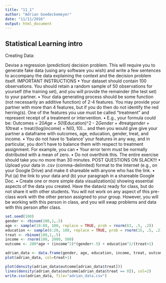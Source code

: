 ```yaml
---
title: "11_1"
author: "Adrian Goedeckemeyer"
date: "11/11/2016"
output: html_document
---
```


## Statistical Learning intro

Creating Data:

Devise a regression (prediction) decision problem. This will require you to generate fake data (using any software you wish) and write a few sentences to accompany the data explaining the context and the decision problem itself.
IMPORTANT INSTRUCTIONS
• Your dataset should contain 100 observations. You should retain a random sample of 50 observations for yourself (the training set), and you will provide the remainder (the test set) to your partner.
• Your data generating process should be some function (not necessarily an additive function) of 2-4 features. You may provide your partner with more than 4 features, but if you do then do not identify the red herring(s). One of the features you use must be called “treatment” and represent receipt of a treatment or intervention.
• E.g., your formula could be:
Outcomes = 20*Age + 50*(Education)^2 - 2*Gender + 4*treat*gender + 10*treat + treat/(log(income) + N(0, 10)…
and then you would give give your partner a dataframe with outcomes, age, education, gender, treat, and income.
• You do not have to ‘balance’ your features in any way, and in particular, you don’t have to balance them with respect to treatment assignment. For example, you can
• Your error term must be normally distributed with a mean of zero.
• Do not overthink this. The entire exercise should take you no more than 30 minutes. POST QUESTIONS ON SLACK!!!
• Upload your data in .csv (comma-delimited) format to the Internet (e.g., on your Google Drive) and make it shareable with anyone who has the link.
• Put (a) the link to your data and (b) your paragraph in a shareable Google Doc.
• Create one or more simple data visualization(s) showing essential aspects of the data you created. Have the dataviz ready for class, but do not share it with other students.
You will not work on any aspect of this pre-class work with the other person assigned to your group. However, you will be working with this person in class, and you will swap problems and data with this person after class.


```r

set.seed(100)
gender <- rbinom(100,1,.5)
age <- sample(18:80, 100, replace = TRUE, prob = rnorm(63, .5, .2))
education <- sample(6:20, 100, replace = TRUE, prob = rnorm(15, .5, .2))
treat <- rbinom(100,1,.5)
income <- rnorm(100, 2000, 500)
outcome <- 200*age + (income^2)*(gender+.5) + education^2/(treat+1)

adrian_data <- data.frame(gender, age, education, income, treat, outcome)
plot(adrian_data, col=treat+1)

plot(density(adrian_data$outcome[adrian_data$treat]))
lines(density(adrian_data$outcome[adrian_data$treat == 0]), col=2)
write.csv(adrian_data, file="adrian_data.csv")

```
